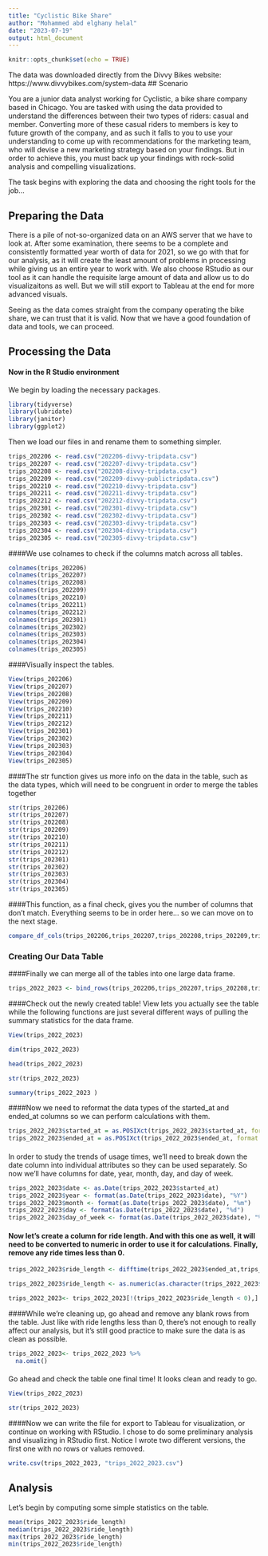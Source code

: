 ---
title: "Cyclistic Bike Share"
author: "Mohammed abd elghany helal"
date: "2023-07-19"
output: html_document
---

```{r setup, include=FALSE}
knitr::opts_chunk$set(echo = TRUE)
```
The data was downloaded directly from the Divvy Bikes website:
https://www.divvybikes.com/system-data
## Scenario

You are a junior data analyst working for Cyclistic, a bike share company based in Chicago. You are tasked with using the data provided to understand the differences between their two types of riders: casual and member. Converting more of these casual riders to members is key to future growth of the company, and as such it falls to you to use your understanding to come up with recommendations for the marketing team, who will devise a new marketing strategy based on your findings. But in order to achieve this, you must back up your findings with rock-solid analysis and compelling visualizations.

The task begins with exploring the data and choosing the right tools for the job...


## Preparing the Data

There is a pile of not-so-organized data on an AWS server that we have to look at. After some examination, there seems to be a complete and consistently formatted year worth of data for 2021, so we go with that for our analysis, as it will create the least amount of problems in processing while giving us an entire year to work with. We also choose RStudio as our tool as it can handle the requisite large amount of data and allow us to do visualizaitons as well. But we will still export to Tableau at the end for more advanced visuals.

Seeing as the data comes straight from the company operating the bike share, we can trust that it is valid. Now that we have a good foundation of data and tools, we can proceed.


## Processing the Data

#### Now in the R Studio environment
We begin by loading the necessary packages.
```{r}
library(tidyverse)
library(lubridate)
library(janitor)
library(ggplot2)
```

Then we load our files in and rename them to something simpler.

```{r}
trips_202206 <- read.csv("202206-divvy-tripdata.csv")
trips_202207 <- read.csv("202207-divvy-tripdata.csv")
trips_202208 <- read.csv("202208-divvy-tripdata.csv")
trips_202209 <- read.csv("202209-divvy-publictripdata.csv")
trips_202210 <- read.csv("202210-divvy-tripdata.csv")
trips_202211 <- read.csv("202211-divvy-tripdata.csv")
trips_202212 <- read.csv("202212-divvy-tripdata.csv")
trips_202301 <- read.csv("202301-divvy-tripdata.csv")
trips_202302 <- read.csv("202302-divvy-tripdata.csv")
trips_202303 <- read.csv("202303-divvy-tripdata.csv")
trips_202304 <- read.csv("202304-divvy-tripdata.csv")
trips_202305 <- read.csv("202305-divvy-tripdata.csv")
```
####We use colnames to check if the columns match across all tables.
```{r}
colnames(trips_202206)
colnames(trips_202207)
colnames(trips_202208)
colnames(trips_202209)
colnames(trips_202210)
colnames(trips_202211)
colnames(trips_202212)
colnames(trips_202301)
colnames(trips_202302)
colnames(trips_202303)
colnames(trips_202304)
colnames(trips_202305)
```
####Visually inspect the tables.

```{r}
View(trips_202206)
View(trips_202207)
View(trips_202208)
View(trips_202209)
View(trips_202210)
View(trips_202211)
View(trips_202212)
View(trips_202301)
View(trips_202302)
View(trips_202303)
View(trips_202304)
View(trips_202305)
```
####The str function gives us more info on the data in the table, such as the data types, which will need to be congruent in order to merge the tables together

```{r}
str(trips_202206)
str(trips_202207)
str(trips_202208)
str(trips_202209)
str(trips_202210)
str(trips_202211)
str(trips_202212)
str(trips_202301)
str(trips_202302)
str(trips_202303)
str(trips_202304)
str(trips_202305)
```
####This function, as a final check, gives you the number of columns that don't match. Everything seems to be in order here... so we can move on to the next stage.
```{r}
compare_df_cols(trips_202206,trips_202207,trips_202208,trips_202209,trips_202210,trips_202211,trips_202212,trips_202301,trips_202302,trips_202303,trips_202304,trips_202304)
```

### Creating Our Data Table

####Finally we can merge all of the tables into one large data frame.

```{r}
trips_2022_2023 <- bind_rows(trips_202206,trips_202207,trips_202208,trips_202209,trips_202210,trips_202211,trips_202212,trips_202301,trips_202302,trips_202304,trips_202303,trips_202305)
```
####Check out the newly created table! View lets you actually see the table while the following functions are just several different ways of pulling the summary statistics for the data frame.

```{r}
View(trips_2022_2023)

dim(trips_2022_2023)

head(trips_2022_2023)

str(trips_2022_2023)

summary(trips_2022_2023 )
```
####Now we need to reformat the data types of the started_at and ended_at columns so we can perform calculations with them.

```{r}
trips_2022_2023$started_at = as.POSIXct(trips_2022_2023$started_at, format = "%Y-%m-%d %H:%M:%S")
trips_2022_2023$ended_at = as.POSIXct(trips_2022_2023$ended_at, format = "%Y-%m-%d %H:%M:%S")
```
####
In order to study the trends of usage times, we'll need to break down the date column into individual attributes so they can be used separately. So now we'll have columns for date, year, month, day, and day of week.
```{r}
trips_2022_2023$date <- as.Date(trips_2022_2023$started_at)
trips_2022_2023$year <- format(as.Date(trips_2022_2023$date), "%Y")
trips_2022_2023$month <- format(as.Date(trips_2022_2023$date), "%m")
trips_2022_2023$day <- format(as.Date(trips_2022_2023$date), "%d")
trips_2022_2023$day_of_week <- format(as.Date(trips_2022_2023$date), "%A")
```
#### Now let's create a column for ride length. And with this one as well, it will need to be converted to numeric in order to use it for calculations. Finally, remove any ride times less than 0.

```{r}
trips_2022_2023$ride_length <- difftime(trips_2022_2023$ended_at,trips_2022_2023$started_at)
```

```{r}
trips_2022_2023$ride_length <- as.numeric(as.character(trips_2022_2023$ride_length))
```

```{r}
trips_2022_2023<- trips_2022_2023[!(trips_2022_2023$ride_length < 0),]
```
####While we're cleaning up, go ahead and remove any blank rows from the table. Just like with ride lengths less than 0, there's not enough to really affect our analysis, but it's still good practice to make sure the data is as clean as possible.

```{r}
trips_2022_2023<- trips_2022_2023 %>%
  na.omit()
```



####
Go ahead and check the table one final time! It looks clean and ready to go.

```{r}
View(trips_2022_2023)

str(trips_2022_2023)
```

####Now we can write the file for export to Tableau for visualization, or continue on working with RStudio. I chose to do some preliminary analysis and visualizing in RStudio first. Notice I wrote two different versions, the first one with no rows or values removed.
```{r}
write.csv(trips_2022_2023, "trips_2022_2023.csv")
```



## Analysis

Let's begin by computing some simple statistics on the table.

```{r}
mean(trips_2022_2023$ride_length)
median(trips_2022_2023$ride_length)
max(trips_2022_2023$ride_length)
min(trips_2022_2023$ride_length)
```
